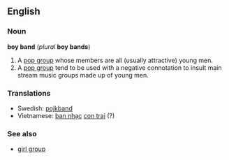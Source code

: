 ==English==
===Noun===
'''boy band''' (''plural'' '''boy bands''')

#A [[pop group]] whose members are all (usually attractive) young men.
#A [[pop group]] tend to be used with a negative connotation to insult main stream music groups made up of young men.

===Translations===
*Swedish: [[pojkband]]
*Vietnamese: [[ban nhạc]] [[con trai]] (?)

===See also===
*[[girl group]]